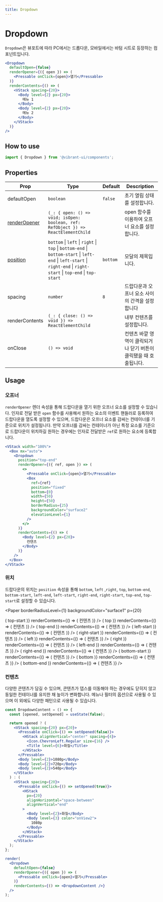 ```yaml
---
title: Dropdown
---
```


# Dropdown

`Dropdown`은 뷰포트에 따라 PC에서는 드롭다운, 모바일에서는 바텀 시트로 등장하는 컴포넌트입니다.

```jsx live
<Dropdown
  defaultOpen={false}
  renderOpener={({ open }) => (
    <Pressable onClick={open}>열기</Pressable>
  )}
  renderContents={() => (
    <VStack spacing={20}>
      <Body level={2} px={20}>
        메뉴 1
      </Body>
      <Body level={2} px={20}>
        메뉴 2
      </Body>
    </VStack>
  )}
/>
```

## How to use

```jsx
import { Dropdown } from '@vibrant-ui/components';
```

## Properties

| Prop                    | Type                                                                                                                                                               | Default  | Description                                                       |
| ----------------------- | ------------------------------------------------------------------------------------------------------------------------------------------------------------------ | -------- | ----------------------------------------------------------------- |
| defaultOpen             | `boolean`                                                                                                                                                          | `false`  | 초기 열림 상태를 설정합니다.                                      |
| [renderOpener](#오프너) | `(_: { open: () => void; isOpen: boolean, ref: RefObject }) => ReactElementChild`                                                                                  |          | open 함수를 이용하여 오프너 요소를 설정합니다.                    |
| [position](#위치)       | `bottom` \| `left` \| `right` \| `top` \| `bottom-end` \| `bottom-start` \| `left-end` \| `left-start` \| `right-end` \| `right-start` \| `top-end` \| `top-start` | `bottom` | 모달의 제목입니다.                                                |
| spacing                 | `number`                                                                                                                                                           | `8`      | 드랍다운과 오프너 요소 사이의 간격을 설정합니다                   |
| renderContents          | `(_: { close: () => void }) => ReactElementChild`                                                                                                                  |          | 내부 컨텐츠를 설정합니다.                                         |
| onClose                 | `() => void`                                                                                                                                                       |          | 컨텐츠 바깥 영역이 클릭되거나 닫기 버튼이 클릭됐을 때 호출됩니다. |

## Usage

### 오프너

`renderOpener` 렌더 속성을 통해 드랍다운을 열기 위한 오프너 요소를 설정할 수 있습니다. 인자로 전달 받은 `open` 함수를 사용해서 원하는 요소의 이벤트 핸들러로 등록하여 드랍다운을 열도록 설정할 수 있으며, 드랍다운은 오프너 요소를 감싸는 컨테이너를 기준으로 위치가 설정됩니다.
만약 오프너를 감싸는 컨테이너가 아닌 특정 요소를 기준으로 드랍다운이 위치하길 원하는 경우에는 인자로 전달받은 `ref`로 원하는 요소에 등록합니다.

```jsx
<VStack width="100%">
  <Box mx="auto">
    <Dropdown
      position="top-end"
      renderOpener={({ ref, open }) => (
        <>
          <Pressable onClick={open}>열기</Pressable>
          <Box
            ref={ref}
            position="fixed"
            bottom={0}
            width={50}
            height={50}
            borderRadius={25}
            backgroundColor="surface2"
            elevationLevel={1}
          />
        </>
      )}
      renderContents={() => (
        <Body level={2} px={20}>
          컨텐츠
        </Body>
      )}
    />
  </Box>
</VStack>
```

### 위치

드랍다운의 위치는 `position` 속성을 통해 `bottom`, `left` ,`right`, `top`, `bottom-end`, `bottom-start`, `left-end`, `left-start`, `right-end`, `right-start`, `top-end`, `top-start`로 설정할 수 있습니다.

<Paper
  borderRadiusLevel={1}
  backgroundColor="surface1"
  p={20}
>
  <VStack spacing={30}>
    <HStack alignHorizontal="space-between" px={100}>
      <Dropdown
        position="top-start"
        renderOpener={({ open }) => (
          <OutlinedButton size="md" onClick={open}>
            top-start
          </OutlinedButton>
        )}
        renderContents={() => (
          <Body level={2} px={20}>
            컨텐츠
          </Body>
        )}
      />
      <Dropdown
        position="top"
        renderOpener={({ open }) => (
          <OutlinedButton size="md" onClick={open}>
            top
          </OutlinedButton>
        )}
        renderContents={() => (
          <Body level={2} px={20}>
            컨텐츠
          </Body>
        )}
      />
      <Dropdown
        position="top-end"
        renderOpener={({ open }) => (
          <OutlinedButton size="md" onClick={open}>
            top-end
          </OutlinedButton>
        )}
        renderContents={() => (
          <Body level={2} px={20}>
            컨텐츠
          </Body>
        )}
      />
    </HStack>
    <HStack alignHorizontal="space-between">
      <Dropdown
        position="left-start"
        renderOpener={({ open }) => (
          <OutlinedButton size="md" onClick={open}>
            left-start
          </OutlinedButton>
        )}
        renderContents={() => (
          <Body level={2} px={20}>
            컨텐츠
          </Body>
        )}
      />
      <Dropdown
        position="right-start"
        renderOpener={({ open }) => (
          <OutlinedButton size="md" onClick={open}>
            right-start
          </OutlinedButton>
        )}
        renderContents={() => (
          <Body level={2} px={20}>
            컨텐츠
          </Body>
        )}
      />
    </HStack>
    <HStack alignHorizontal="space-between">
      <Dropdown
        position="left"
        renderOpener={({ open }) => (
          <OutlinedButton size="md" onClick={open}>
            left
          </OutlinedButton>
        )}
        renderContents={() => (
          <Body level={2} px={20}>
            컨텐츠
          </Body>
        )}
      />
      <Dropdown
        position="right"
        renderOpener={({ open }) => (
          <OutlinedButton size="md" onClick={open}>
            right
          </OutlinedButton>
        )}
        renderContents={() => (
          <Body level={2} px={20}>
            컨텐츠
          </Body>
        )}
      />
    </HStack>
    <HStack alignHorizontal="space-between">
      <Dropdown
        position="left-end"
        renderOpener={({ open }) => (
          <OutlinedButton size="md" onClick={open}>
            left-end
          </OutlinedButton>
        )}
        renderContents={() => (
          <Body level={2} px={20}>
            컨텐츠
          </Body>
        )}
      />
      <Dropdown
        position="right-end"
        renderOpener={({ open }) => (
          <OutlinedButton size="md" onClick={open}>
            right-end
          </OutlinedButton>
        )}
        renderContents={() => (
          <Body level={2} px={20}>
            컨텐츠
          </Body>
        )}
      />
    </HStack>
    <HStack alignHorizontal="space-between" px={100}>
      <Dropdown
        position="bottom-start"
        renderOpener={({ open }) => (
          <OutlinedButton size="md" onClick={open}>
            bottom-start
          </OutlinedButton>
        )}
        renderContents={() => (
          <Body level={2} px={20}>
            컨텐츠
          </Body>
        )}
      />
      <Dropdown
        position="bottom"
        renderOpener={({ open }) => (
          <OutlinedButton size="md" onClick={open}>
            bottom
          </OutlinedButton>
        )}
        renderContents={() => (
          <Body level={2} px={20}>
            컨텐츠
          </Body>
        )}
      />
      <Dropdown
        position="bottom-end"
        renderOpener={({ open }) => (
          <OutlinedButton size="md" onClick={open}>
            bottom-end
          </OutlinedButton>
        )}
        renderContents={() => (
          <Body level={2} px={20}>
            컨텐츠
          </Body>
        )}
      />
    </HStack>
  </VStack>
</Paper>

### 컨텐츠

다양한 콘텐츠가 담길 수 있으며, 콘텐츠가 뎁스를 이동해야 하는 경우에도 닫히지 않고 동일한 컨테이너를 유지한 채 높이가 변화합니다.
메뉴나 필터의 옵션으로 사용될 수 있으며 이 외에도 다양한 패턴으로 사용될 수 있습니다.

```jsx live noInline
const DropdownContent = () => {
  const [opened, setOpened] = useState(false);

  return opened ? (
    <VStack spacing={20} px={20}>
      <Pressable onClick={() => setOpened(false)}>
        <HStack alignVertical="center" spacing={4}>
          <Icon.ChevronLeft.Regular size={16} />
          <Title level={6}>화질</Title>
        </HStack>
      </Pressable>
      <Body level={2}>1080p</Body>
      <Body level={2}>720p</Body>
      <Body level={2}>540p</Body>
    </VStack>
  ) : (
    <VStack spacing={20}>
      <Pressable onClick={() => setOpened(true)}>
        <HStack
          px={20}
          alignHorizontal="space-between"
          alignVertical="end"
        >
          <Body level={2}>화질</Body>
          <Body level={3} color="onView2">
            1080p
          </Body>
        </HStack>
      </Pressable>
    </VStack>
  );
};

render(
  <Dropdown
    defaultOpen={false}
    renderOpener={({ open }) => (
      <Pressable onClick={open}>열기</Pressable>
    )}
    renderContents={() => <DropdownContent />}
  />
);
```
